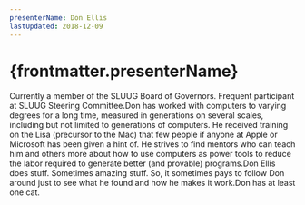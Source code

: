 ```yaml
---
presenterName: Don Ellis
lastUpdated: 2018-12-09
---
```


# {frontmatter.presenterName}
Currently a member of
the SLUUG Board of Governors.
Frequent participant at SLUUG Steering Committee.Don has worked with
computers to varying degrees for a long time, measured in
generations on several scales, including but not limited to
generations of computers. He received training on the Lisa
(precursor to the Mac) that few people if anyone at Apple or
Microsoft has been given a hint of. He strives to find mentors who
can teach him and others more about how to use computers as power
tools to reduce the labor required to generate better (and
provable) programs.Don Ellis does stuff.
Sometimes amazing stuff. So, it sometimes pays to follow Don around
just to see what he found and how he makes it work.Don has at least one
cat.